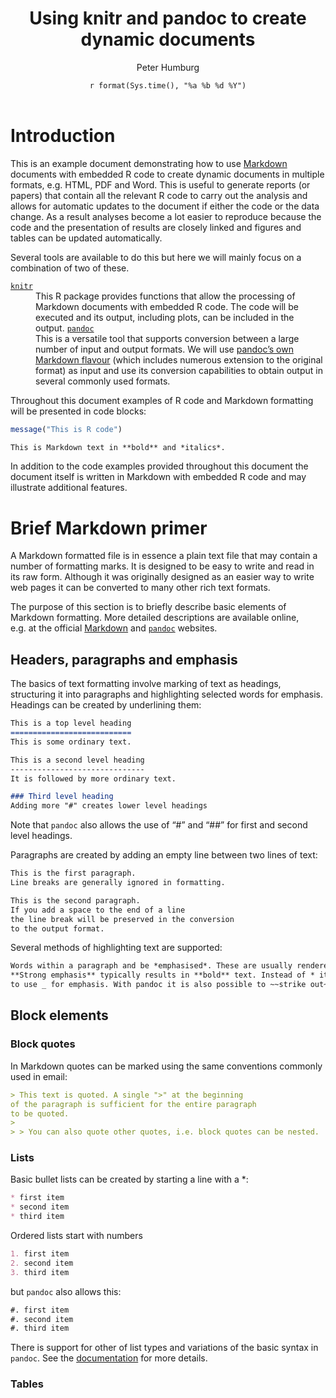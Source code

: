 % Using knitr and pandoc to create dynamic documents
% Peter Humburg
% `r format(Sys.time(), "%a %b %d %Y")`

# Introduction
This is an example document demonstrating how to use 
[Markdown](http://daringfireball.net/projects/markdown/) documents with embedded R code to
create dynamic documents in multiple formats, e.g. HTML, PDF and Word. This is useful
to generate reports (or papers) that contain all the relevant R code to carry out
the analysis and allows for automatic updates to the document if either the code or 
the data change. As a result analyses become a lot easier to reproduce because the code
and the presentation of results are closely linked and figures and tables can be updated 
automatically.

Several tools are available to do this but here we will mainly focus on a combination
of two of these.

[`knitr`](http://yihui.name/knitr/)
:   This R package provides functions that allow the processing of Markdown documents
    with embedded R code. The code will be executed and its output, including plots,
    can be included in the output.
[`pandoc`](http://johnmacfarlane.net/pandoc/)
:   This is a versatile tool that supports conversion between a large number of input
    and output formats. We will use 
    [pandoc's own Markdown flavour](http://johnmacfarlane.net/pandoc/demo/example9/pandocs-markdown.html)
    (which includes numerous extension to the original format) as input and use its 
    conversion capabilities to obtain output in several commonly used formats.  

Throughout this document examples of R code and Markdown formatting will be presented in 
code blocks:
```r
message("This is R code")
```

```markdown
This is Markdown text in **bold** and *italics*.
```
In addition to the code examples provided throughout this document the document itself is
written in Markdown with embedded R code and may illustrate additional features.

# Brief Markdown primer
A Markdown formatted file is in essence a plain text file that may contain a number of
formatting marks. It is designed to be easy to write and read in its raw form. Although
it was originally designed as an easier way to write web pages it can be converted to
many other rich text formats.  

The purpose of this section is to briefly describe basic elements of Markdown formatting.
More detailed descriptions are available online, e.g. at the official
[Markdown](http://daringfireball.net/projects/markdown/syntax) and
[`pandoc`](http://johnmacfarlane.net/pandoc/README.html) websites.

## Headers, paragraphs and emphasis
The basics of text formatting involve marking of text as headings, structuring 
it into paragraphs and highlighting selected words for emphasis. Headings can be
created by underlining them:

```markdown
This is a top level heading
===========================
This is some ordinary text.

This is a second level heading
------------------------------
It is followed by more ordinary text.

### Third level heading
Adding more "#" creates lower level headings
```

Note that `pandoc` also allows the use of "#" and "##" for first and second level headings. 

Paragraphs are created by adding an empty line between two lines of text:

```markdown
This is the first paragraph.
Line breaks are generally ignored in formatting.

This is the second paragraph.
If you add a space to the end of a line 
the line break will be preserved in the conversion
to the output format.  
```

Several methods of highlighting text are supported:
```markdown
Words within a paragraph and be *emphasised*. These are usually rendered in *italics*.
**Strong emphasis** typically results in **bold** text. Instead of * it is also possible
to use _ for emphasis. With pandoc it is also possible to ~~strike out~~ text.
```

## Block elements

### Block quotes
In Markdown quotes can be marked using the same conventions commonly used in email:
```markdown
> This text is quoted. A single ">" at the beginning
of the paragraph is sufficient for the entire paragraph 
to be quoted.
> 
> > You can also quote other quotes, i.e. block quotes can be nested.
```

### Lists
Basic bullet lists can be created by starting a line with a \*:
```markdown
* first item
* second item
* third item
```

Ordered lists start with numbers
```markdown
1. first item
2. second item
3. third item
```
but `pandoc` also allows this:
```markdown
#. first item
#. second item
#. third item
```

There is support for other of list types and variations of the basic syntax
in `pandoc`. See the [documentation](http://johnmacfarlane.net/pandoc/README.html#lists)
for more details. 

### Tables

